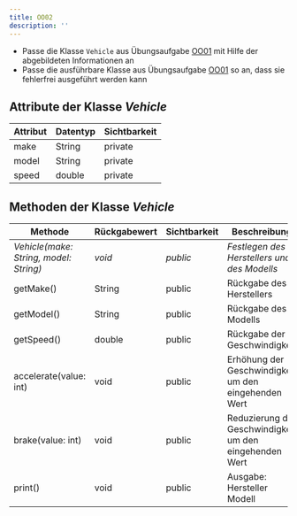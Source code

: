 ```yaml
---
title: OO02
description: ''
---
```



- Passe die Klasse `Vehicle` aus Übungsaufgabe [OO01](oo01) mit Hilfe der
  abgebildeten Informationen an
- Passe die ausführbare Klasse aus Übungsaufgabe [OO01](oo01) so an, dass sie
  fehlerfrei ausgeführt werden kann

## Attribute der Klasse _Vehicle_

| Attribut | Datentyp | Sichtbarkeit |
| -------- | -------- | ------------ |
| make     | String   | private      |
| model    | String   | private      |
| speed    | double   | private      |

## Methoden der Klasse _Vehicle_

| Methode                                | Rückgabewert | Sichtbarkeit | Beschreibung                                            |
| -------------------------------------- | ------------ | ------------ | ------------------------------------------------------- |
| _Vehicle(make: String, model: String)_ | _void_       | _public_     | _Festlegen des Herstellers und des Modells_             |
| getMake()                              | String       | public       | Rückgabe des Herstellers                                |
| getModel()                             | String       | public       | Rückgabe des Modells                                    |
| getSpeed()                             | double       | public       | Rückgabe der Geschwindigkeit                            |
| accelerate(value: int)                 | void         | public       | Erhöhung der Geschwindigkeit um den eingehenden Wert    |
| brake(value: int)                      | void         | public       | Reduzierung der Geschwindigkeit um den eingehenden Wert |
| print()                                | void         | public       | Ausgabe: Hersteller Modell                              |

<Exercise pullRequest="24" branchSuffix="oo/02" />
